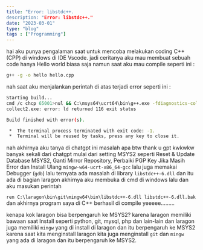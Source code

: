 ```yaml
---
title: "Error: libstdc++.
description: "Error: libstdc++."
date: "2023-03-01"
type: "blog"
tags : ["Programming"]
---
```


hai aku punya pengalaman saat untuk mencoba  melakukan coding C++ (CPP) di windows di IDE Vscode. jadi ceritanya aku mau membuat sebuah code hanya Hello world biasa saja namun saat aku  mau compile seperti ini :
```bash
g++ -g -o hello hello.cpp
```

nah saat aku menjalankan perintah di atas terjadi error seperti ini :

```bash
Starting build...
cmd /c chcp 65001>nul && C:\msys64\ucrt64\bin\g++.exe -fdiagnostics-color=always -g D:\Devoloper\leetcode\hello.cpp -o D:\Devoloper\leetcode\hello.exe
collect2.exe: error: ld returned 116 exit status

Build finished with error(s).

 *  The terminal process terminated with exit code: -1. 
 *  Terminal will be reused by tasks, press any key to close it. 
```

nah akhirnya aku tanya di chatgpt ini masalah apa btw thank u gpt kwkwkw banyak sekali dari chatgpt mulai  dari setting MSYS2  seperti Reset & Update Database MSYS2, Ganti Mirror Repository, Perbaiki PGP Key Jika Masih Error dan Install Ulang `mingw-w64-ucrt-x86_64-gcc` lalu juga memakai
 Debugger (`gdb`) lalu ternyata ada masalah di library `libstdc++-6.dll` dan itu ada di bagian laragon akhirnya aku membuka di cmd di windows lalu dan aku masukan perintah 

`ren C:\laragon\bin\git\mingw64\bin\libstdc++-6.dll libstdc++-6.dll.bak` dan akhirnya program saya di C++ berhasil di compile yeeeee………

kenapa kok laragon bisa berpengaruh ke MSYS2?
karena laragon memiliki bawaan saat Install seperti python, git, mysql, php dan lain-lain dan laragon juga memiliki `mingw` yang di install di laragon dan itu berpengaruh ke MSYS2 karena saat kita menginstall laragon kita juga menginstall `git` dan `mingw` yang ada di laragon dan itu berpengaruh ke MSYS2.